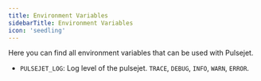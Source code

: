 ---
title: Environment Variables
sidebarTitle: Environment Variables
icon: 'seedling'
---

Here you can find all environment variables that can be used with Pulsejet.

* `PULSEJET_LOG`: Log level of the pulsejet. `TRACE`, `DEBUG`, `INFO`, `WARN`, `ERROR`.

